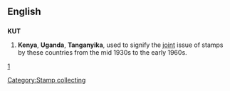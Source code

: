 {{see|kút|kut}}
==English==

==={{initialism}}===
'''KUT'''

# '''Kenya''', '''Uganda''', '''Tanganyika''', used to signify the [[joint]] issue of stamps by these countries from the mid 1930s to the early 1960s.
[http://en.wikipedia.org/wiki/Kenya,_Uganda,_Tanganyika]

[[Category:Stamp collecting]]